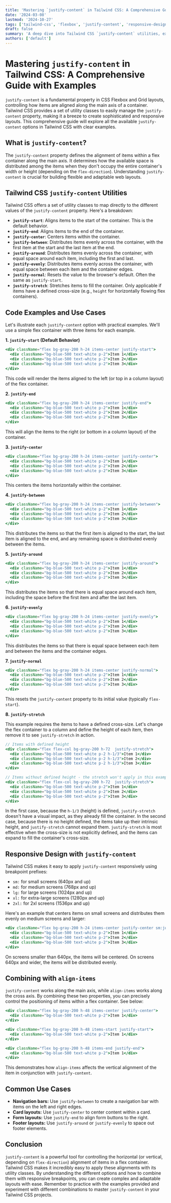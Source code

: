 ```yaml
---
title: 'Mastering `justify-content` in Tailwind CSS: A Comprehensive Guide with Examples'
date: '2024-03-08'
lastmod: '2024-10-27'
tags: ['tailwind-css', 'flexbox', 'justify-content', 'responsive-design', 'css-utilities', 'web-development']
draft: false
summary: 'A deep dive into Tailwind CSS `justify-content` utilities, exploring all the available options and providing practical examples for creating responsive and visually appealing layouts.'
authors: ['default']
---
```


# Mastering `justify-content` in Tailwind CSS: A Comprehensive Guide with Examples

`justify-content` is a fundamental property in CSS Flexbox and Grid layouts, controlling how items are aligned along the main axis of a container. Tailwind CSS provides a set of utility classes to easily manage the `justify-content` property, making it a breeze to create sophisticated and responsive layouts. This comprehensive guide will explore all the available `justify-content` options in Tailwind CSS with clear examples.

## What is `justify-content`?

The `justify-content` property defines the alignment of items within a flex container along the main axis.  It determines how the available space is distributed among the items when they don't occupy the entire container's width or height (depending on the `flex-direction`). Understanding `justify-content` is crucial for building flexible and adaptable web layouts.

## Tailwind CSS `justify-content` Utilities

Tailwind CSS offers a set of utility classes to map directly to the different values of the `justify-content` property.  Here's a breakdown:

*   **`justify-start`**:  Aligns items to the start of the container. This is the default behavior.
*   **`justify-end`**: Aligns items to the end of the container.
*   **`justify-center`**:  Centers items within the container.
*   **`justify-between`**:  Distributes items evenly across the container, with the first item at the start and the last item at the end.
*   **`justify-around`**: Distributes items evenly across the container, with equal space around each item, including the first and last.
*   **`justify-evenly`**:  Distributes items evenly across the container, with equal space between each item and the container edges.
*   **`justify-normal`**:  Resets the value to the browser's default.  Often the same as `justify-start`.
*   **`justify-stretch`**: Stretches items to fill the container.  Only applicable if items have a defined cross-size (e.g., `height` for horizontally flowing flex containers).

## Code Examples and Use Cases

Let's illustrate each `justify-content` option with practical examples.  We'll use a simple flex container with three items for each example.

**1. `justify-start` (Default Behavior)**

```jsx
<div className="flex bg-gray-200 h-24 items-center justify-start">
  <div className="bg-blue-500 text-white p-2">Item 1</div>
  <div className="bg-blue-500 text-white p-2">Item 2</div>
  <div className="bg-blue-500 text-white p-2">Item 3</div>
</div>
```

This code will render the items aligned to the left (or top in a column layout) of the flex container.

**2. `justify-end`**

```jsx
<div className="flex bg-gray-200 h-24 items-center justify-end">
  <div className="bg-blue-500 text-white p-2">Item 1</div>
  <div className="bg-blue-500 text-white p-2">Item 2</div>
  <div className="bg-blue-500 text-white p-2">Item 3</div>
</div>
```

This will align the items to the right (or bottom in a column layout) of the container.

**3. `justify-center`**

```jsx
<div className="flex bg-gray-200 h-24 items-center justify-center">
  <div className="bg-blue-500 text-white p-2">Item 1</div>
  <div className="bg-blue-500 text-white p-2">Item 2</div>
  <div className="bg-blue-500 text-white p-2">Item 3</div>
</div>
```

This centers the items horizontally within the container.

**4. `justify-between`**

```jsx
<div className="flex bg-gray-200 h-24 items-center justify-between">
  <div className="bg-blue-500 text-white p-2">Item 1</div>
  <div className="bg-blue-500 text-white p-2">Item 2</div>
  <div className="bg-blue-500 text-white p-2">Item 3</div>
</div>
```

This distributes the items so that the first item is aligned to the start, the last item is aligned to the end, and any remaining space is distributed evenly between the items.

**5. `justify-around`**

```jsx
<div className="flex bg-gray-200 h-24 items-center justify-around">
  <div className="bg-blue-500 text-white p-2">Item 1</div>
  <div className="bg-blue-500 text-white p-2">Item 2</div>
  <div className="bg-blue-500 text-white p-2">Item 3</div>
</div>
```

This distributes the items so that there is equal space around each item, including the space before the first item and after the last item.

**6. `justify-evenly`**

```jsx
<div className="flex bg-gray-200 h-24 items-center justify-evenly">
  <div className="bg-blue-500 text-white p-2">Item 1</div>
  <div className="bg-blue-500 text-white p-2">Item 2</div>
  <div className="bg-blue-500 text-white p-2">Item 3</div>
</div>
```

This distributes the items so that there is equal space between each item and between the items and the container edges.

**7. `justify-normal`**

```jsx
<div className="flex bg-gray-200 h-24 items-center justify-normal">
  <div className="bg-blue-500 text-white p-2">Item 1</div>
  <div className="bg-blue-500 text-white p-2">Item 2</div>
  <div className="bg-blue-500 text-white p-2">Item 3</div>
</div>
```

This resets the `justify-content` property to its initial value (typically `flex-start`).

**8. `justify-stretch`**

This example requires the items to have a defined cross-size.  Let's change the flex container to a column and define the height of each item, then remove it to see `justify-stretch` in action.

```jsx
// Items with defined height
<div className="flex flex-col bg-gray-200 h-72  justify-stretch">
  <div className="bg-blue-500 text-white p-2 h-1/3">Item 1</div>
  <div className="bg-blue-500 text-white p-2 h-1/3">Item 2</div>
  <div className="bg-blue-500 text-white p-2 h-1/3">Item 3</div>
</div>

// Items without defined height - the stretch won't apply in this example
<div className="flex flex-col bg-gray-200 h-72  justify-stretch">
  <div className="bg-blue-500 text-white p-2">Item 1</div>
  <div className="bg-blue-500 text-white p-2">Item 2</div>
  <div className="bg-blue-500 text-white p-2">Item 3</div>
</div>
```

In the first case, because the `h-1/3` (height) is defined, `justify-stretch` doesn't have a visual impact, as they already fill the container.  In the second case, because there is no height defined, the items take up their intrinsic height, and `justify-stretch` cannot expand them. `justify-stretch` is most effective when the cross-size is not explicitly defined, and the items can expand to fill the container's cross-size.

## Responsive Design with `justify-content`

Tailwind CSS makes it easy to apply `justify-content` responsively using breakpoint prefixes:

*   `sm:` for small screens (640px and up)
*   `md:` for medium screens (768px and up)
*   `lg:` for large screens (1024px and up)
*   `xl:` for extra-large screens (1280px and up)
*   `2xl:` for 2xl screens (1536px and up)

Here's an example that centers items on small screens and distributes them evenly on medium screens and larger:

```jsx
<div className="flex bg-gray-200 h-24 items-center justify-center sm:justify-between">
  <div className="bg-blue-500 text-white p-2">Item 1</div>
  <div className="bg-blue-500 text-white p-2">Item 2</div>
  <div className="bg-blue-500 text-white p-2">Item 3</div>
</div>
```

On screens smaller than 640px, the items will be centered. On screens 640px and wider, the items will be distributed evenly.

## Combining with `align-items`

`justify-content` works along the main axis, while `align-items` works along the cross axis. By combining these two properties, you can precisely control the positioning of items within a flex container.  See below:

```jsx
<div className="flex bg-gray-200 h-48 items-center justify-center">
  <div className="bg-blue-500 text-white p-2">Item 1</div>
</div>

<div className="flex bg-gray-200 h-48 items-start justify-start">
  <div className="bg-blue-500 text-white p-2">Item 1</div>
</div>

<div className="flex bg-gray-200 h-48 items-end justify-end">
  <div className="bg-blue-500 text-white p-2">Item 1</div>
</div>
```

This demonstrates how `align-items` affects the vertical alignment of the item in conjunction with `justify-content`.

## Common Use Cases

*   **Navigation bars:**  Use `justify-between` to create a navigation bar with items on the left and right edges.
*   **Card layouts:**  Use `justify-center` to center content within a card.
*   **Form layouts:** Use `justify-end` to align form buttons to the right.
*   **Footer layouts:** Use `justify-around` or `justify-evenly` to space out footer elements.

## Conclusion

`justify-content` is a powerful tool for controlling the horizontal (or vertical, depending on `flex-direction`) alignment of items in a flex container. Tailwind CSS makes it incredibly easy to apply these alignments with its utility classes. By understanding the different options and how to combine them with responsive breakpoints, you can create complex and adaptable layouts with ease. Remember to practice with the examples provided and experiment with different combinations to master `justify-content` in your Tailwind CSS projects.
